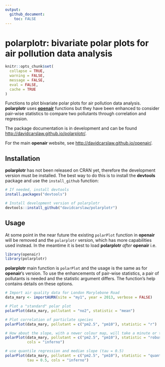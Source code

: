 ```yaml
---
output: 
  github_document: 
    toc: FALSE
---
```


<!-- Edit the README.Rmd only!!! The README.md is generated automatically from README.Rmd. -->

polarplotr: bivariate polar plots for air pollution data analysis
========================================================


```r
knitr::opts_chunk$set(
  collapse = TRUE,
  warning = FALSE,
  message = FALSE,
  eval = FALSE,
  cache = TRUE
)
```



Functions to plot bivariate polar plots for air pollution data analysis. **polarplotr** uses [**openair**](https://github.com/davidcarslaw/openair) functions but they have been enhanced to consider pair-wise statistics to compare two pollutants through correlation and regression.

The package documentation is in development and can be found [http://davidcarslaw.github.io/polarplotr/](http://davidcarslaw.github.io/polarplotr/). 

For the main **openair** website, see <http://davidcarslaw.github.io/openair/>.

## Installation

**polarplotr** has not been released on CRAN yet, therefore the development version must be installed. The best way to do this is to install the **devtools** package and use the `install_github` function: 

```r
# If needed, install devtools
install.packages("devtools")

# Install development version of polarplotr
devtools::install_github("davidcarslaw/polarplotr")
```

## Usage

At some point in the near future the existing `polarPlot` function in **openair** will be removed and the `polarplotr` version, which has more capabilities used instead. In the meantime it is best to load **polarplotr** *after* **openair** i.e.

```r
library(openair)
library(polarplotr)
```

**polarplotr** main function is `polarPlot` and the usage is the same as for **openair**'s version. To use the enhancements of pair-wise statistics, a pair of pollutants is needed and the statistic argument differs. The function's help contains details on these options. 

```r
# Import air quality data for London Marylebone Road
data_mary <- importAURN(site = "my1", year = 2013, verbose = FALSE)

# Plot a "standard" polar plot
polarPlot(data_mary, pollutant = "no2", statistic = "mean")

# Plot correlation of particlate species
polarPlot(data_mary, pollutant = c("pm2.5", "pm10"), statistic = "r")

# How about the slope, with a newer colour map, will take a minute or two...
polarPlot(data_mary, pollutant = c("pm2.5", "pm10"), statistic = "robust_slope",
          cols = "inferno")

# use quantile regression and median slope (tau = 0.5)
polarPlot(data_mary, pollutant = c("pm2.5", "pm10"), statistic = "quantile_slope",
          tau = 0.5, cols = "inferno")
```
